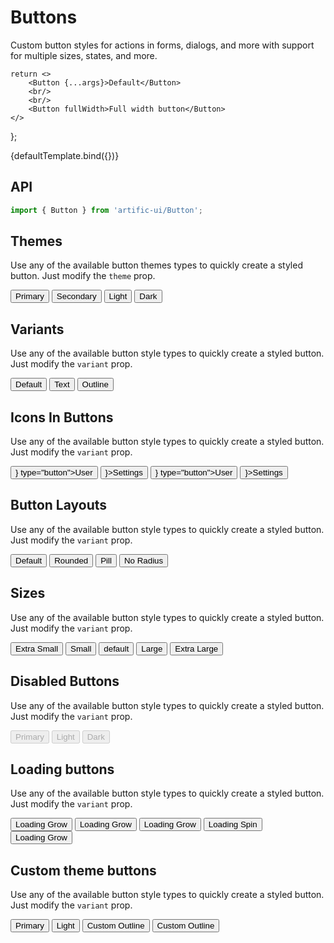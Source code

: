 
<Meta title="Components/Button" component={Button}/>

# Buttons

Custom button styles for actions in forms, dialogs, and more with support for multiple sizes, states, and more.

	return <>
		<Button {...args}>Default</Button>
		<br/>
		<br/>
		<Button fullWidth>Full width button</Button>
	</>
};

<Canvas>
	<Story name="Default">{defaultTemplate.bind({})}</Story>
</Canvas>

## API

```jsx
import { Button } from 'artific-ui/Button';
```

<ArgsTable story="Default"/>

## Themes

Use any of the available button themes types to quickly create a styled button. Just modify the `theme` prop.

<Canvas>
	<Story name="Themes">
		<Button theme="primary" type="button">Primary</Button>
		<Button theme="secondary" type="button">Secondary</Button>
		<Button theme="light" type="button">Light</Button>
		<Button theme="dark" type="button">Dark</Button>
	</Story>
</Canvas>


## Variants

Use any of the available button style types to quickly create a styled button. Just modify the `variant` prop.

<Canvas>
	<Story name="Variants">
		<Button variant="default" type="button">Default</Button>
		<Button variant="text" type="button">Text</Button>
		<Button variant="outline" type="button">Outline</Button>
	</Story>
</Canvas>

## Icons In Buttons

Use any of the available button style types to quickly create a styled button. Just modify the `variant` prop.

<Canvas>
	<Story name="Icons In Buttons">
		<Button prefix={<i className='bx bxs-user-circle'></i>} type="button">User</Button>
		<Button theme="light" type="button" suffix={<i className='bx bx-cog'></i>}>Settings</Button>
		<Button theme="dark"
				prefix={<img src="https://www.freepnglogos.com/uploads/logo-outlook/transparent-outlook-icon-2.png"/>}
				type="button">User</Button>
		<Button theme="light" type="button" suffix={<img
			src="https://www.freepnglogos.com/uploads/logo-outlook/transparent-outlook-icon-2.png"/>}>Settings</Button>
	</Story>
</Canvas>

## Button Layouts

Use any of the available button style types to quickly create a styled button. Just modify the `variant` prop.

<Canvas>
	<Story name="Button Layouts">
		<Button layout="default" type="button">Default</Button>
		<Button layout="rounded" type="button">Rounded</Button>
		<Button layout="pill" type="button">Pill</Button>
		<Button layout="no-radius" type="button">No Radius</Button>
	</Story>
</Canvas>

## Sizes

Use any of the available button style types to quickly create a styled button. Just modify the `variant` prop.

<Canvas>
	<Story name="Sizes">
		<Button size="xs" type="button">Extra Small</Button>
		<Button size="sm" type="button">Small</Button>
		<Button type="button">default</Button>
		<Button size="lg" type="button">Large</Button>
		<Button size="xl" type="button">Extra Large</Button>
	</Story>
</Canvas>

## Disabled Buttons

Use any of the available button style types to quickly create a styled button. Just modify the `variant` prop.

<Canvas>
	<Story name="Disabled Buttons">
		<Button disabled type="button">Primary</Button>
		<Button disabled theme="light" type="button">Light</Button>
		<Button disabled theme="dark" type="button">Dark</Button>
	</Story>
</Canvas>

## Loading buttons

Use any of the available button style types to quickly create a styled button. Just modify the `variant` prop.

<Canvas>
	<Story name="Loading buttons">
		<Button loading hideTextOnLoading loadingStyle="spin" type="button">Loading Grow</Button>
		<Button loading hideTextOnLoading loadingStyle="grow" type="button">Loading Grow</Button>
		<Button loading loadingStyle="grow" type="button">Loading Grow</Button>
		<Button loading loadingDirection="after" type="button">Loading Spin</Button>
		<Button loading loadingDirection="after" loadingStyle="grow" type="button">Loading Grow</Button>
	</Story>
</Canvas>

## Custom theme buttons

Use any of the available button style types to quickly create a styled button. Just modify the `variant` prop.

<Canvas>
	<Story name="Custom theme buttons">
		<Button colorScheme={{
			background: 'linear-gradient(45deg, #e736f4, #673ab7)',
			backgroundColor: '#e736f4',
			color: 'white',
		}} type="button">Primary</Button>
		<Button colorScheme={{
			background: 'red',
			color: 'white',
		}} theme="light" type="button">Light</Button>
		<Button colorScheme={{
			background: 'linear-gradient(45deg, #e736f4, #673ab7)',
			backgroundColor: '#e736f4',
			color: 'white',
		}} variant="outline" type="button">Custom Outline</Button>
		<Button colorScheme={{
			background: 'red',
			color: 'white',
		}} variant="outline" theme="light" type="button">Custom Outline</Button>
	</Story>
</Canvas>
